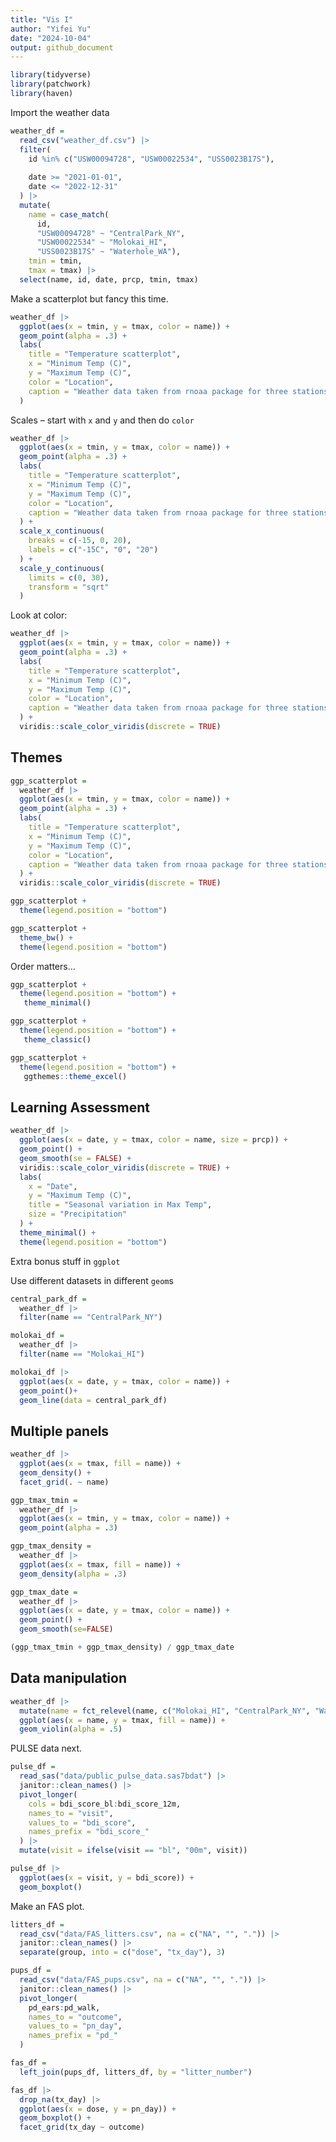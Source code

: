 ```yaml
---
title: "Vis I"
author: "Yifei Yu"
date: "2024-10-04"
output: github_document
---
```


```r
library(tidyverse) 
library(patchwork)
library(haven)
```

Import the weather data

```r
weather_df = 
  read_csv("weather_df.csv") |> 
  filter(
    id %in% c("USW00094728", "USW00022534", "USS0023B17S"), 
    
    date >= "2021-01-01", 
    date <= "2022-12-31"
  ) |> 
  mutate(
    name = case_match(
      id, 
      "USW00094728" ~ "CentralPark_NY", 
      "USW00022534" ~ "Molokai_HI",
      "USS0023B17S" ~ "Waterhole_WA"),
    tmin = tmin,
    tmax = tmax) |>
  select(name, id, date, prcp, tmin, tmax) 
```


Make a scatterplot but fancy this time.

```r
weather_df |> 
  ggplot(aes(x = tmin, y = tmax, color = name)) +
  geom_point(alpha = .3) +
  labs(
    title = "Temperature scatterplot",
    x = "Minimum Temp (C)",
    y = "Maximum Temp (C)",
    color = "Location",
    caption = "Weather data taken from rnoaa package for three stations."
  )
```




Scales -- start with `x` and `y` and then do `color`

```r
weather_df |> 
  ggplot(aes(x = tmin, y = tmax, color = name)) +
  geom_point(alpha = .3) +
  labs(
    title = "Temperature scatterplot",
    x = "Minimum Temp (C)",
    y = "Maximum Temp (C)",
    color = "Location",
    caption = "Weather data taken from rnoaa package for three stations."
  ) +
  scale_x_continuous(
    breaks = c(-15, 0, 20),
    labels = c("-15C", "0", "20")
  ) +
  scale_y_continuous(
    limits = c(0, 30),
    transform = "sqrt"
  )
```



Look at color:

```r
weather_df |> 
  ggplot(aes(x = tmin, y = tmax, color = name)) +
  geom_point(alpha = .3) +
  labs(
    title = "Temperature scatterplot",
    x = "Minimum Temp (C)",
    y = "Maximum Temp (C)",
    color = "Location",
    caption = "Weather data taken from rnoaa package for three stations."
  ) +
  viridis::scale_color_viridis(discrete = TRUE)
```



## Themes

```r
ggp_scatterplot = 
  weather_df |> 
  ggplot(aes(x = tmin, y = tmax, color = name)) +
  geom_point(alpha = .3) +
  labs(
    title = "Temperature scatterplot",
    x = "Minimum Temp (C)",
    y = "Maximum Temp (C)",
    color = "Location",
    caption = "Weather data taken from rnoaa package for three stations."
  ) +
  viridis::scale_color_viridis(discrete = TRUE)
```


```r
ggp_scatterplot +
  theme(legend.position = "bottom")
```


```r
ggp_scatterplot +
  theme_bw() +
  theme(legend.position = "bottom")
```

Order matters...

```r
ggp_scatterplot +
  theme(legend.position = "bottom") +
   theme_minimal()
```

```r
ggp_scatterplot +
  theme(legend.position = "bottom") +
   theme_classic()
```

```r
ggp_scatterplot +
  theme(legend.position = "bottom") +
   ggthemes::theme_excel()
```


## Learning Assessment

```r
weather_df |> 
  ggplot(aes(x = date, y = tmax, color = name, size = prcp)) +
  geom_point() +
  geom_smooth(se = FALSE) +
  viridis::scale_color_viridis(discrete = TRUE) +
  labs(
    x = "Date",
    y = "Maximum Temp (C)",
    title = "Seasonal variation in Max Temp",
    size = "Precipitation"
  ) +
  theme_minimal() +
  theme(legend.position = "bottom")
```




Extra bonus stuff in `ggplot`

Use different datasets in different `geom`s

```r
central_park_df =
  weather_df |> 
  filter(name == "CentralPark_NY")
```

```r
molokai_df = 
  weather_df |> 
  filter(name == "Molokai_HI")
```


```r
molokai_df |> 
  ggplot(aes(x = date, y = tmax, color = name)) +
  geom_point()+
  geom_line(data = central_park_df)
```



## Multiple panels

```r
weather_df |> 
  ggplot(aes(x = tmax, fill = name)) +
  geom_density() +
  facet_grid(. ~ name)
```


```r
ggp_tmax_tmin = 
  weather_df |> 
  ggplot(aes(x = tmin, y = tmax, color = name)) +
  geom_point(alpha = .3)
```


```r
ggp_tmax_density = 
  weather_df |> 
  ggplot(aes(x = tmax, fill = name)) +
  geom_density(alpha = .3)
```


```r
ggp_tmax_date = 
  weather_df |> 
  ggplot(aes(x = date, y = tmax, color = name)) +
  geom_point() +
  geom_smooth(se=FALSE)
```



```r
(ggp_tmax_tmin + ggp_tmax_density) / ggp_tmax_date
```


## Data manipulation

```r
weather_df |> 
  mutate(name = fct_relevel(name, c("Molokai_HI", "CentralPark_NY", "Waterhole_WA"))) |> 
  ggplot(aes(x = name, y = tmax, fill = name)) +
  geom_violin(alpha = .5)
```





PULSE data next.


```r
pulse_df = 
  read_sas("data/public_pulse_data.sas7bdat") |> 
  janitor::clean_names() |> 
  pivot_longer(
    cols = bdi_score_bl:bdi_score_12m,
    names_to = "visit",
    values_to = "bdi_score",
    names_prefix = "bdi_score_"
  ) |> 
  mutate(visit = ifelse(visit == "bl", "00m", visit))

pulse_df |> 
  ggplot(aes(x = visit, y = bdi_score)) +
  geom_boxplot()
```




Make an FAS plot.

```r
litters_df = 
  read_csv("data/FAS_litters.csv", na = c("NA", "", ".")) |> 
  janitor::clean_names() |> 
  separate(group, into = c("dose", "tx_day"), 3)
```

```r
pups_df = 
  read_csv("data/FAS_pups.csv", na = c("NA", "", ".")) |> 
  janitor::clean_names() |> 
  pivot_longer(
    pd_ears:pd_walk,
    names_to = "outcome",
    values_to = "pn_day",
    names_prefix = "pd_"
  )
```


```r
fas_df =
  left_join(pups_df, litters_df, by = "litter_number")

fas_df |> 
  drop_na(tx_day) |> 
  ggplot(aes(x = dose, y = pn_day)) +
  geom_boxplot() +
  facet_grid(tx_day ~ outcome)
```



